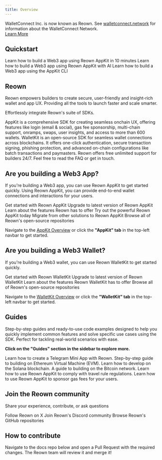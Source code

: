 ```yaml
---
title: Overview
---
```


<Card horizontal>
  <div className="flex flex-col sm:flex-row items-start sm:items-center justify-between gap-4 sm:gap-8">
    <div className="flex-1">
      WalletConnect Inc. is now known as Reown. See <a href="https://walletconnect.network" className="underline">walletconnect.network</a> for information about the WalletConnect Network.
    </div>
    <div className="w-full sm:w-auto">
      <a href="https://reown.com/blog/walletconnect-is-now-reown" className="w-full sm:w-auto px-3 py-1 text-sm font-medium text-white bg-green-600 rounded-md hover:bg-green-700 whitespace-nowrap inline-block text-center">Learn More</a>
    </div>
  </div>
</Card>

## Quickstart

<CardGroup cols={3}>
  <Card title="Build a Web3 App in 10 minutes" icon="code" href="/appkit/react/core/installation">
    Learn how to build a Web3 app using Reown AppKit in 10 minutes
  </Card>

  <Card title="Build a Web3 App with AI" icon="robot" href="/appkit/react/core/installation#set-up-reown-appkit-using-ai">
    Learn how to build a Web3 app using Reown AppKit with AI
  </Card>

  <Card title="Build a Web3 App using the AppKit CLI" icon="terminal" href="/appkit/react/core/installation#appkit-cli">
    Learn how to build a Web3 app using the AppKit CLI
  </Card>
</CardGroup>

## Reown

Reown empowers builders to create secure, user-friendly and insight-rich wallet and app UX. Providing all the tools to launch faster and scale smarter. 

Effortlessly integrate Reown's suite of SDKs. 

<CardGroup cols={2}>
  <Card title="AppKit" icon="cubes" href="/appkit/overview">
    AppKit is a comprehensive SDK for creating seamless onchain UX, offering features like login (email & social), 
    gas fee sponsorship, multi-chain support, onramps, swaps, user insights, and access to more than 600 wallets.
  </Card>

  <Card title="WalletKit" icon="wallet" href="/walletkit/overview">
    WalletKit is an open-source SDK for seamless wallet connections across blockchains. 
    It offers one-click authentication, secure transaction signing, phishing protection, 
    and advanced on-chain configurations like batch transactions and paymasters.
  </Card>
</CardGroup>

<Card title="Get Support" icon="discord" href="https://discord.gg/reown">
  Reown offers free unlimited support for builders 24/7. Feel free to read the FAQ or get in touch.
</Card>

## Are you building a Web3 App?

If you're building a Web3 app, you can use Reown AppKit to get started quickly. Using Reown AppKit, you can provide end-to-end wallet connections and interactions for your users.

<CardGroup cols={2}>
  <Card title="Get Started" icon="rocket" href="/appkit/overview">
    Get started with Reown AppKit
  </Card>

  <Card title="Upgrade to Reown" icon="arrow-up" href="/appkit/upgrade/from-w3m-to-reown">
    Upgrade to latest version of Reown AppKit
  </Card>

  <Card title="Features" icon="list-check" href="/appkit/features/">
    Learn about the features Reown has to offer
  </Card>

  <Card title="Try AppKit Demo" icon="flask" href="https://demo.reown.com/?utm_source=navbar&utm_medium=docs&utm_campaign=backlinks">
    Try out the powerful Reown AppKit today
  </Card>

  <Card title="Migrate from Alternatives" icon="arrows-spin" href="/appkit/migration/">
    Migrate from other solutions to Reown AppKit
  </Card>

  <Card title="Github Repositories" icon="github" href="https://github.com/reown-com">
    Browse all of Reown's open-source repositories
  </Card>
</CardGroup>

Navigate to the [AppKit Overview](/appkit/overview) or click the **"AppKit" tab** in the top-left navbar to get started.

## Are you building a Web3 Wallet?

If you're building a Web3 wallet, you can use Reown WalletKit to get started quickly.

<CardGroup cols={2}>
  <Card title="Get Started" icon="rocket" href="/walletkit/overview">
    Get started with Reown WalletKit
  </Card>

  <Card title="Upgrade to Reown" icon="arrow-up" href="/walletkit/upgrade/from-web3wallet-to-reown">
    Upgrade to latest version of Reown WalletKit
  </Card>

  <Card title="Features" icon="list-check" href="/walletkit/features/one-click-auth">
    Learn about the features Reown WalletKit has to offer
  </Card>

  <Card title="Github Repositories" icon="github" href="https://github.com/reown-com">
    Browse all of Reown's open-source repositories
  </Card>
</CardGroup>

Navigate to the [WalletKit Overview](/walletkit/overview) or click the **"WalletKit" tab** in the top-left navbar to get started.

## Guides

Step-by-step guides and ready-to-use code examples designed to help you quickly implement common features and solve specific use cases using the SDK. Perfect for tackling real-world scenarios with ease.

**Click on the "Guides" section in the sidebar to explore more.**

<CardGroup cols={2}>
  <Card title="Build a Telegram Mini App" icon="telegram" href="/appkit/recipes/telegram-mini-app">
    Learn how to create a Telegram Mini App with Reown.
  </Card>

  <Card title="How to Build on EVM" icon="ethereum" href="/appkit/recipes/wagmi-send-transaction">
    Step-by-step guide to building on Ethereum Virtual Machine (EVM).
  </Card>

  <Card title="How to Build on Solana" icon="coins" href="/appkit/recipes/solana-send-transaction">
    Learn how to develop on the Solana blockchain.
  </Card>

  <Card title="How to Build on Bitcoin" icon="bitcoin" href="/appkit/recipes/bitcoin-send-transaction">
    A guide to building on the Bitcoin network.
  </Card>

  <Card title="Travel Rule Compliance using AppKit" icon="scale-balanced" href="/appkit/recipes/travel-rule">
    Learn how to use Reown AppKit to comply with travel rule regulations.
  </Card>

  <Card title="Gas Sponsorship using Reown AppKit" icon="gas-pump" href="/appkit/recipes/sponsoring-first-transaction">
    Learn how to use Reown AppKit to sponsor gas fees for your users.
  </Card>
</CardGroup>


## Join the Reown community

Share your experience, contribute, or ask questions

<CardGroup cols={3}>
  <Card title="X" icon="twitter" href="https://x.com/reowncom">
    Follow Reown on X
  </Card>

  <Card title="Discord" icon="discord" href="https://discord.gg/reown">
    Join Reown's Discord community
  </Card>

  <Card title="GitHub" icon="github" href="https://github.com/reown-com">
    Browse Reown's GitHub repositories
  </Card>

</CardGroup>



## How to contribute
<Info>
  Navigate to the docs repo below and open a Pull Request with the required changes. The Reown team will review it and merge it!
  <Card title="Docs Repo" href="https://github.com/reown-com/reown-docs/" horizontal />
</Info>
